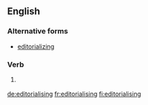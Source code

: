 ==English==

===Alternative forms===
* [[editorializing]] {{qualifier|North American}}

===Verb===
{{head|en|present participle}}

# {{label|en|chiefly|British}} {{present participle of|editorialise|lang=en|nocat=1}}

[[de:editorialising]]
[[fr:editorialising]]
[[fi:editorialising]]